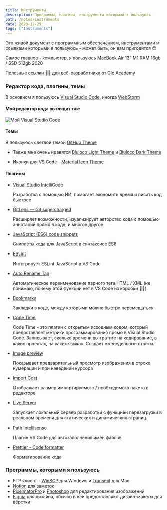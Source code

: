 ```yaml
---
title: Инструменты
description: Программы, плагины, инструменты которыми я пользуюсь.
path: /notes/instruments
date: 2020-12-29
tags: ["Instruments"]
---
```


Это живой документ с программным обеспечением, инструментами и ссылками 
которыми я пользуюсь - может быть, он вам пригодится 😊

Самое главное - компьютер, я 
пользуюсь [MacBook Air](https://www.apple.com/ru-edu/shop/buy-mac/macbook-air) 13" M1 RAM 16gb / SSD 512gb 2020

[Полезные ссылки 👨‍💻 для веб-разработчика от Glo Academy](https://aislam23.github.io/links/)

### Редактор кода, плагины, темы

В основном я пользуюсь <a href="https://code.visualstudio.com/" target="_blank">Visual Studio Code</a>,
иногда <a href="https://www.jetbrains.com/webstorm/" target="_blank">WebStorm</a>

#### Мой редактор кода выглядит так:

![Мой Visual Studio Code](code-editor.jpg)

#### Темы

Я пользуюсь светлой темой [GitHub Theme](https://marketplace.visualstudio.com/items?itemName=GitHub.github-vscode-theme)

-  Также мне очень нравятся [Bluloco Light Theme](https://marketplace.visualstudio.com/items?itemName=uloco.theme-bluloco-light) и [Bluloco Dark Theme](https://marketplace.visualstudio.com/items?itemName=uloco.theme-bluloco-dark)

-  Иконки для VS Code - [Material Icon Theme](https://marketplace.visualstudio.com/items?itemName=PKief.material-icon-theme)
    

#### Плагины

-  [Visual Studio IntelliCode](https://visualstudio.microsoft.com/ru/services/intellicode/)

    Разработка с помощью ИИ, помогает экономить время и писать код быстрее

-  [GitLens — Git supercharged](https://marketplace.visualstudio.com/items?itemName=eamodio.gitlens)

    Расширяет возможности, изуализирует авторство кода с помощью аннотаций  прямо в коде, и многое другое

-  [JavaScript (ES6) code snippets](https://marketplace.visualstudio.com/items?itemName=xabikos.JavaScriptSnippets)

    Сниппеты кода для JavaScript в синтаксисе ES6

-  [ESLint](https://marketplace.visualstudio.com/items?itemName=dbaeumer.vscode-eslint)

    Интегрирует ESLint JavaScript в VS Code

-  [Auto Rename Tag](https://marketplace.visualstudio.com/items?itemName=formulahendry.auto-rename-tag)

    Автоматическое переименование парного тега HTML / XML (не понимаю, почему этой функции нет в VS Code из коробки 🤷🏻)

-  [Bookmarks](https://marketplace.visualstudio.com/items?itemName=alefragnani.bookmarks)

    Закладки в коде, между которыми можно быстро перемещаться
    
-  [Code Time](https://marketplace.visualstudio.com/items?itemName=softwaredotcom.swdc-vscode)

    Code Time - это плагин с открытым исходным кодом, который предоставляет метрики программирования прямо в Visual Studio Code.
    Записывает, сколько времени вы тратите на кодирование, в каких проектах, на каких языках. Создает еженедельные отчеты.

-  [Image preview](https://marketplace.visualstudio.com/items?itemName=kisstkondoros.vscode-gutter-preview)

    Показывает предварительный просмотр изображения в строке нумерации и при наведении курсора

-  [Import Сost](https://marketplace.visualstudio.com/items?itemName=wix.vscode-import-cost)

    Отображает размер импортируемого / необходимого пакета в редакторе

-  [Live Server](https://marketplace.visualstudio.com/items?itemName=ritwickdey.LiveServer)

    Запускает локальный сервер разработки с функцией перезагрузки в реальном времени для статических и динамических страниц.

-  [Path Intellisense](https://marketplace.visualstudio.com/items?itemName=christian-kohler.path-intellisense)

    Плагин VS Code для автозаполнения имен файлов

-  [Prettier - Code formatter](https://marketplace.visualstudio.com/items?itemName=esbenp.prettier-vscode)

    Форматирование кода

### Программы, которыми я пользуюсь

- FTP клиент - [WinSCP](https://winscp.net/eng/docs/lang:ru) для Windows и [Transmit](https://panic.com/transmit/) для Mac
- [Notion](https://www.notion.so/) для заметок
- [PixelmatorPro](https://www.pixelmator.com/pro/) и [Photoshop](https://www.adobe.com/ru/products/photoshop.html) для редактирования изображений
- [Figma](https://www.figma.com/) для дизайна, обычно в ней предоставляют дизайн-макеты для вёрстки
